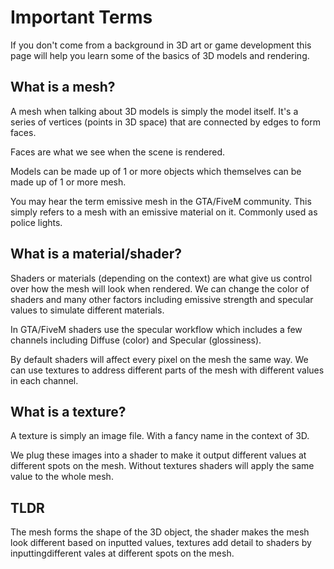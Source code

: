 # Important Terms

If you don't come from a background in 3D art or game development
this page will help you learn some of the basics of 3D models and
rendering.

## What is a mesh?

A <span className="nx-font-bold nx-text-emerald-400">mesh</span> when talking about 3D models is simply the model itself.
It's a series of <span className="nx-font-bold nx-text-emerald-400">vertices</span> (points in 3D space) that are connected by 
<span className="nx-font-bold nx-text-emerald-400">edges</span> to form <span className="nx-font-bold nx-text-emerald-400">faces</span>.

<span className="nx-font-bold nx-text-emerald-400">Faces</span> are what we see when the scene is rendered.

Models can be made up of 1 or more objects which themselves can be
made up of 1 or more mesh.

You may hear the term <span className="nx-font-bold nx-text-emerald-400">emissive mesh</span> in the GTA/FiveM community. This
simply refers to a mesh with an emissive material on it. Commonly
used as police lights.

## What is a material/shader?

<span className="nx-font-bold nx-text-emerald-400">Shaders</span> or <span className="nx-font-bold nx-text-emerald-400">materials</span> (depending on the context) are what give us control
over how the mesh will look when rendered. We can change the color of
shaders and many other factors including emissive strength and specular
values to simulate different materials.

In GTA/FiveM shaders use the <span className="nx-font-bold nx-text-emerald-400">specular workflow</span> which includes a few
channels including Diffuse (color) and Specular (glossiness).

By default shaders will affect every pixel on the mesh the same way.
We can use <span className="nx-font-bold nx-text-emerald-400">textures</span> to address different parts of the mesh with different
values in each channel.

## What is a texture?

A <span className="nx-font-bold nx-text-emerald-400">texture</span> is simply an image file.
With a fancy name in the context of 3D.

We plug these images into a shader to make it output different values at different spots 
on the mesh. Without textures shaders will apply the same value to the whole mesh.


## TLDR

The <span className="nx-font-bold nx-text-emerald-400">mesh</span> forms the shape of the 
3D object, the <span className="nx-font-bold nx-text-emerald-400">shader</span> makes the 
mesh look different based on inputted values, 
<span className="nx-font-bold nx-text-emerald-400">textures</span> add detail to shaders 
by inputtingdifferent vales at different spots on the mesh.




